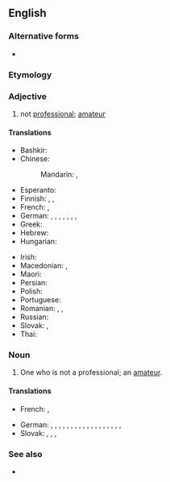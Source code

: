 {{also|non-professional}}
==English==

===Alternative forms===
* {{l|en|non-professional}}

===Etymology===
{{prefix|en|non|professional}}

===Adjective===
{{en-adj|-}}

# not [[professional]]; [[amateur]]

====Translations====
{{trans-top|not professional}}
* Bashkir: {{t|ba|һәүәҫкәр|sc=Cyrl}}
* Chinese:
*: Mandarin: {{t+|cmn|業餘|sc=Hani}}, {{t+|cmn|业余|tr=yèyú|sc=Hani}}
* Esperanto: {{t|eo|amatora}}
* Finnish: {{t+|fi|harrastelijamainen}}, {{t+|fi|harrastelija|alt=harrastelija-}}, {{t+|fi|amatööri|alt=amatööri-}}
* French: {{t+|fr|non-professionnel}}, {{t+|fr|amateur}}
* German: {{t+|de|Amateur|alt=Amateur-}}, {{t+|de|Laien|alt=Laien-}}, {{t+|de|Hobby|alt=Hobby-}}, {{t+|de|Freizeit|alt=Freizeit-}}, {{t|de|unprofessionell}}, {{t|de|amateurhaft}}, {{t|de|dilettantenhaft}}, {{t+|de|laienhaft}}
* Greek: {{t|el|[[μη]] [[επαγγελματικός]]}}
* Hebrew: {{t+|he|חובבני|m|tr=khovevaní|sc=Hebr}}
* Hungarian: {{t+|hu|amatőr}}
{{trans-mid}}
* Irish: {{t|ga|amaitéarach}}
* Macedonian: {{t|mk|амате́рски}}, {{t|mk|ла́ички}}
* Maori: {{t|mi|runaruna}}
* Persian: {{t+|fa|آماتور|tr=âmâtor|sc=fa-Arab}}
* Polish: {{t+|pl|amatorski|m}}
* Portuguese: {{t+|pt|amador}}
* Romanian: {{t+|ro|amator|m|n}}, {{t+|ro|amator|m|n}}, {{t|ro|neprofesional|m|n}}
* Russian: {{t+|ru|люби́тельский}}
* Slovak: {{t|sk|neprofesionálny}}, {{t|sk|amatérsky}}
* Thai: {{t|th|สมัครเล่น}}
{{trans-bottom}}

===Noun===
{{en-noun}}

# One who is not a professional; an [[amateur]].

====Translations====
{{trans-top|amateur}}
* French: {{t+|fr|non-professionnel}}, {{t+|fr|amateur}}
{{trans-mid}}
* German: {{t+|de|Amateur|m}}, {{t|de|Amateurin|f}}, {{t|de|Nichtprofessioneller|m}}, {{t|de|Nichtprofessionelle|f}}, {{t|de|Amateur-}}, {{t|de|Laien-}}, {{t|de|Freizeit-}}, {{t+|de|Laie|m}}, {{t|de|Laiin|f}}, {{t|de|Nichtfachmann|m}}, {{t|de|Nichtfachfrau|f}}, {{t+|de|Dilettant|m}}, {{t+|de|Dilettantin|f}}, {{t+|de|Stümper|m}}, {{t|de|Stümperin|f}}, {{t|de|Murkser|m}}, {{t|de|Murkserin|f}}, {{t|de|Nichtskönner|m}}, {{t|de|Nichtskönnerin|f}}
* Slovak: {{t|sk|neprofesionál|m}}, {{t|sk|neprofesionálka|f}}, {{t|sk|amatér|m}}, {{t|sk|amatérka|f}}
{{trans-bottom}}

===See also===
* {{l|en|unprofessional}}